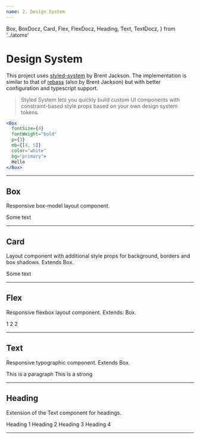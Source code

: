 ```yaml
---
name: 2. Design System
---
```


  Box,
  BoxDocz,
  Card,
  Flex,
  FlexDocz,
  Heading,
  Text,
  TextDocz,
} from '../atoms'

# Design System

This project uses [styled-system](https://styled-system.com/) by Brent Jackson. The implementation
is similar to that of [rebass](https://rebassjs.org/getting-started) (also by Brent Jackson) but
with better configuration and typescript support.

> Styled System lets you quickly build custom UI components with constraint-based style props based on your own design system tokens.

```jsx
<Box
  fontSize={4}
  fontWeight="bold"
  p={3}
  mb={[4, 5]}
  color="white"
  bg="primary">
  Hello
</Box>
```

---

## Box

Responsive box-model layout component.

<Playground>
  <Box p={50} bg="red" color="white">
    Some text
  </Box>
</Playground>

<Props of={BoxDocz} />

---

## Card

Layout component with additional style props for background, borders and box shadows. Extends Box.

<Playground>
  <Card border="4px dashed red" p={30}>
    Some text
  </Card>
</Playground>

<Props of={FlexDocz} />

---

## Flex

Responsive flexbox layout component. Extends: Box.

<Playground>
  <Flex justifyContent="space-between">
    <Box bg="blue" px={20}>
      1
    </Box>
    <Box bg="red" px={20}>
      2
    </Box>
    <Box bg="yellow" px={20}>
      2
    </Box>
  </Flex>
</Playground>

<Props of={FlexDocz} />

---

## Text

Responsive typographic component. Extends Box.

<Playground>
  <Text as="p" color="green" mb={20}>
    This is a paragraph
  </Text>
  <Text as="strong" color="blue" mb={20}>
    This is a strong
  </Text>
</Playground>

<Props of={TextDocz} />

---

## Heading

Extension of the Text component for headings.

<Playground>
  <Heading as="h1">Heading 1</Heading>
  <Heading as="h2">Heading 2</Heading>
  <Heading as="h3">Heading 3</Heading>
  <Heading as="h4">Heading 4</Heading>
</Playground>

---
